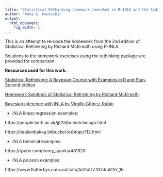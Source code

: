 ```yaml
---
title: "Statistical Rethinking homework reworked in R-INLA and the tidyverse"
author: "Anna B. Kawiecki"
output:
  html_document:
    fig_width: 1
---
```


This is an attempt to re-code the homework from the 2nd edition of Statistical Rethinking by Richard McElreath using R-INLA. 

Solutions to the homework exercises using the rethinking package are provided for comparison.

**Resources used for this work:** 

[Statistical Rethinking: A Bayesian Course with Examples in R and Stan. Second edition](http://xcelab.net/rm/statistical-rethinking/)

[Homework Solutions of Statistical Rethinking by Richard McElreath](https://github.com/rmcelreath/statrethinking_winter2019/tree/master/homework)

[Bayesian inference with INLA by Virgilio Gómez-Rubio](https://becarioprecario.bitbucket.io/inla-gitbook/)

* INLA linear regression examples: 

https://people.bath.ac.uk/jjf23/brinla/chicago.html

https://haakonbakka.bitbucket.io/btopic112.html

* INLA binomial examples: 

https://rpubs.com/corey_sparks/431920

* INLA poisson examples: 

https://www.flutterbys.com.au/stats/tut/tut12.10.html#h2_16




